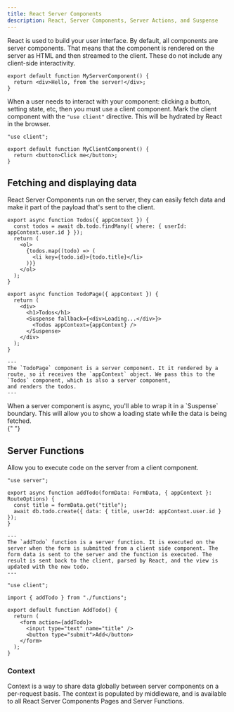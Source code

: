 ```yaml
---
title: React Server Components
description: React, Server Components, Server Actions, and Suspense
---
```



React is used to build your user interface. By default, all components are server components. That means that the component is rendered on the server as HTML and then streamed to the client. These do not include any client-side interactivity.

```tsx
export default function MyServerComponent() {
  return <div>Hello, from the server!</div>;
}
```

When a user needs to interact with your component: clicking a button, setting state, etc, then you must use a client component. Mark the client component with the `"use client"` directive. This will be hydrated by React in the browser.

```tsx mark={1}
"use client";

export default function MyClientComponent() {
  return <button>Click me</button>;
}
```

## Fetching and displaying data

React Server Components run on the server, they can easily fetch data and make it part of the payload that's sent to the client.

```tsx title="src/app/pages/todos/TodoPage.tsx" "async"
export async function Todos({ appContext }) {
  const todos = await db.todo.findMany({ where: { userId: appContext.user.id } });
  return (
    <ol>
      {todos.map((todo) => (
        <li key={todo.id}>{todo.title}</li>
      ))}
    </ol>
  );
}

export async function TodoPage({ appContext }) {
  return (
    <div>
      <h1>Todos</h1>
      <Suspense fallback={<div>Loading...</div>}>
        <Todos appContext={appContext} />
      </Suspense>
    </div>
  );
}

---
The `TodoPage` component is a server component. It it rendered by a route, so it receives the `appContext` object. We pass this to the `Todos` component, which is also a server component,
and renders the todos.
---
```

<Aside type="tip" title="Suspense">
  When a server component is async, you'll able to wrap it in a `Suspense`
  boundary. This will allow you to show a loading state while the data is being
  fetched.
</Aside>{" "}

## Server Functions

Allow you to execute code on the server from a client component.

```tsx title="@/pages/todos/functions.tsx" mark={1}
"use server";

export async function addTodo(formData: FormData, { appContext }: RouteOptions) {
  const title = formData.get("title");
  await db.todo.create({ data: { title, userId: appContext.user.id } });
}

---
The `addTodo` function is a server function. It is executed on the server when the form is submitted from a client side component. The form data is sent to the server and the function is executed. The result is sent back to the client, parsed by React, and the view is updated with the new todo.
---
```

```tsx title="@/pages/todos/AddTodo.tsx" mark={1, 3}
"use client";

import { addTodo } from "./functions";

export default function AddTodo() {
  return (
    <form action={addTodo}>
      <input type="text" name="title" />
      <button type="submit">Add</button>
    </form>
  );
}
```

### Context

Context is a way to share data globally between server components on a per-request basis. The context is populated by middleware, and is available to all React Server Components Pages and Server Functions.
